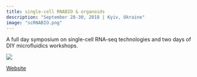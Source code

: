 ```yaml
---
title: single-cell RNABIO & organoids
description: "September 28-30, 2018 | Kyiv, Ukraine"
image: "scRNABIO.png"
---
```

A full day symposium on single-cell RNA-seq technologies and two days of DIY microfluidics workshops.

![](scRNABIO.png)

[Website](https://rnabio.science/)

